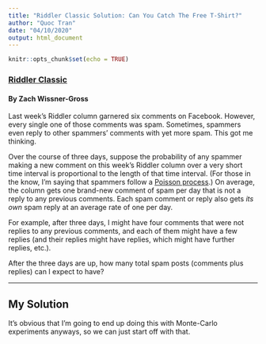 ```yaml
---
title: "Riddler Classic Solution: Can You Catch The Free T-Shirt?"
author: "Quoc Tran"
date: "04/10/2020"
output: html_document
---
```


```r
knitr::opts_chunk$set(echo = TRUE)
```

### [Riddler Classic](https://fivethirtyeight.com/features/can-you-catch-the-free-t-shirt/)

#### By Zach Wissner-Gross

Last week’s Riddler column garnered six comments on Facebook. However, every single one of those comments was spam. Sometimes, spammers even reply to other spammers’ comments with yet more spam. This got me thinking.

Over the course of three days, suppose the probability of any spammer making a new comment on this week’s Riddler column over a very short time interval is proportional to the length of that time interval. (For those in the know, I’m saying that spammers follow a [Poisson process](https://mathworld.wolfram.com/PoissonProcess.html).) On average, the column gets one brand-new comment of spam per day that is not a reply to any previous comments. Each spam comment or reply also gets *its own* spam reply at an average rate of one per day.

For example, after three days, I might have four comments that were not replies to any previous comments, and each of them might have a few replies (and their replies might have replies, which might have further replies, etc.).

After the three days are up, how many total spam posts (comments plus replies) can I expect to have?

***

## My Solution

It's obvious that I'm going to end up doing this with Monte-Carlo experiments anyways, so we can just start off with that.

```r

```



